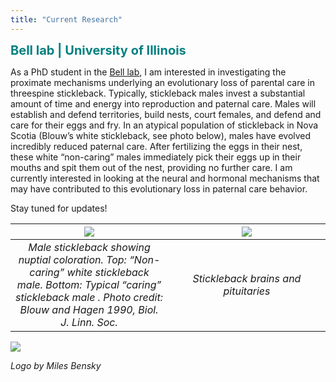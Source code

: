 ```yaml
---
title: "Current Research"
---
```


<div align="center">
[Bell lab | University of Illinois]{style="color: teal; font-size: 15pt; font-weight: bold"}

As a PhD student in the [Bell lab](https://alisonbelllab.web.illinois.edu), I am interested in investigating the proximate mechanisms underlying an evolutionary loss of parental care in threespine stickleback. Typically, stickleback males invest a substantial amount of time and energy into reproduction and paternal care. Males will establish and defend territories, build nests, court females, and defend and care for their eggs and fry. In an atypical population of stickleback in Nova Scotia (Blouw's white stickleback, see photo below), males have evolved incredibly reduced paternal care. After fertilizing the eggs in their nest, these white "non-caring" males immediately pick their eggs up in their mouths and spit them out of the nest, providing no further care. I am currently interested in looking at the neural and hormonal mechanisms that may have contributed to this evolutionary loss in paternal care behavior.

Stay tuned for updates!

| ![](current research/white_common_stickleback.png) | ![](current research/brains_pituitaries.jpg) |
|:--:|:--:|
| *Male stickleback showing nuptial coloration. Top: "Non-caring" white stickleback male. Bottom: Typical "caring" stickleback male . Photo credit: Blouw and Hagen 1990, Biol. J. Linn. Soc.* | *Stickleback brains and pituitaries* |

![](current research/bell_lab_logo.png)

*Logo by Miles Bensky*

</div>